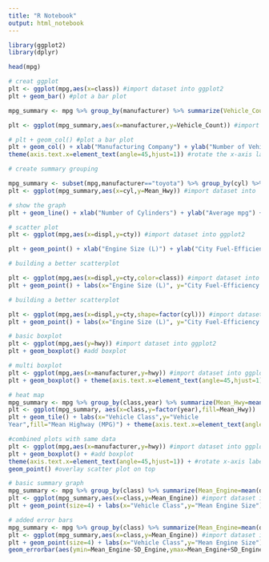 ```yaml
---
title: "R Notebook"
output: html_notebook
---
```

```r
library(ggplot2)
library(dplyr)
```

```r
head(mpg)
```

```r
# creat ggplot
plt <- ggplot(mpg,aes(x=class)) #import dataset into ggplot2
plt + geom_bar() #plot a bar plot
```
```r

mpg_summary <- mpg %>% group_by(manufacturer) %>% summarize(Vehicle_Count=n()) #create summary table

plt <- ggplot(mpg_summary,aes(x=manufacturer,y=Vehicle_Count)) #import dataset into ggplot2

# plt + geom_col() #plot a bar plot
plt + geom_col() + xlab("Manufacturing Company") + ylab("Number of Vehicles in Dataset") + #plot bar plot with labels
theme(axis.text.x=element_text(angle=45,hjust=1)) #rotate the x-axis label 45 degrees
```
```r
# create summary grouping

mpg_summary <- subset(mpg,manufacturer=="toyota") %>% group_by(cyl) %>% summarize(Mean_Hwy=mean(hwy)) #create summary table
plt <- ggplot(mpg_summary,aes(x=cyl,y=Mean_Hwy)) #import dataset into 

# show the graph
plt + geom_line() + xlab("Number of Cylinders") + ylab("Average mpg") + scale_x_discrete(limits=c(4,6,8)) + scale_y_continuous(breaks = c(15:30))
```

```r
# scatter plot
plt <- ggplot(mpg,aes(x=displ,y=cty)) #import dataset into ggplot2

plt + geom_point() + xlab("Engine Size (L)") + ylab("City Fuel-Efficiency (MPG)") #add scatter plot with labels
```

```r
# building a better scatterplot

plt <- ggplot(mpg,aes(x=displ,y=cty,color=class)) #import dataset into ggplot2
plt + geom_point() + labs(x="Engine Size (L)", y="City Fuel-Efficiency (MPG)", color="Vehicle Class") #add scatter plot with labels
```
```r
# building a better scatterplot

plt <- ggplot(mpg,aes(x=displ,y=cty,shape=factor(cyl))) #import dataset into ggplot2
plt + geom_point() + labs(x="Engine Size (L)", y="City Fuel-Efficiency (MPG)", shape="Cylinders") #add scatter plot with labels
```
```r
# basic boxplot
plt <- ggplot(mpg,aes(y=hwy)) #import dataset into ggplot2
plt + geom_boxplot() #add boxplot
```
```r
# multi boxplot
plt <- ggplot(mpg,aes(x=manufacturer,y=hwy)) #import dataset into ggplot2
plt + geom_boxplot() + theme(axis.text.x=element_text(angle=45,hjust=1)) #add boxplot and rotate x-axis labels 45 degrees
```
```r
# heat map
mpg_summary <- mpg %>% group_by(class,year) %>% summarize(Mean_Hwy=mean(hwy)) #create summary table
plt <- ggplot(mpg_summary, aes(x=class,y=factor(year),fill=Mean_Hwy))
plt + geom_tile() + labs(x="Vehicle Class",y="Vehicle 
Year",fill="Mean Highway (MPG)") + theme(axis.text.x=element_text(angle=45,hjust=1)) #create heatmap with labels 
```
```r
#combined plots with same data
plt <- ggplot(mpg,aes(x=manufacturer,y=hwy)) #import dataset into ggplot2
plt + geom_boxplot() + #add boxplot
theme(axis.text.x=element_text(angle=45,hjust=1)) + #rotate x-axis labels 45 degrees
geom_point() #overlay scatter plot on top

```
```r
# basic summary graph
mpg_summary <- mpg %>% group_by(class) %>% summarize(Mean_Engine=mean(displ)) #create summary table
plt <- ggplot(mpg_summary,aes(x=class,y=Mean_Engine)) #import dataset into ggplot2
plt + geom_point(size=4) + labs(x="Vehicle Class",y="Mean Engine Size") #add scatter plot

```
```r
# added error bars
mpg_summary <- mpg %>% group_by(class) %>% summarize(Mean_Engine=mean(displ),SD_Engine=sd(displ))
plt <- ggplot(mpg_summary,aes(x=class,y=Mean_Engine)) #import dataset into ggplot2
plt + geom_point(size=4) + labs(x="Vehicle Class",y="Mean Engine Size") + #add scatter plot with labels
geom_errorbar(aes(ymin=Mean_Engine-SD_Engine,ymax=Mean_Engine+SD_Engine))
```
